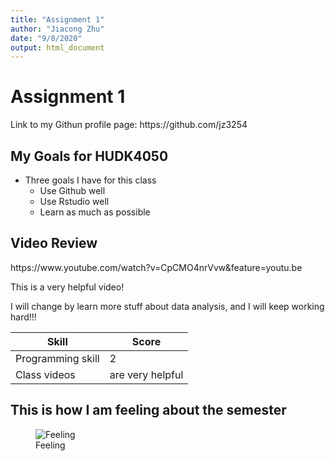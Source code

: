 ```yaml
---
title: "Assignment 1"
author: "Jiacong Zhu"
date: "9/8/2020"
output: html_document
---
```


# Assignment 1

Link to my Githun profile page: https://github.com/jz3254

## My Goals for HUDK4050

* Three goals I have for this class
  + Use Github well
  + Use Rstudio well
  + Learn as much as possible

## Video Review

https://www.youtube.com/watch?v=CpCMO4nrVvw&feature=youtu.be

This is a very helpful video!

I will change by learn more stuff about data analysis, and I will keep working hard!!!

Skill  | Score
------------- | -------------
Programming skill  | 2
Class videos  | are very helpful

## This is how I am feeling about the semester

![Feeling](WechatIMG148.png) 